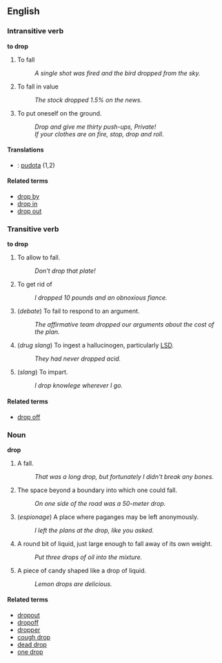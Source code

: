 == English ==

=== Intransitive verb ===
'''to drop'''
# To fall
#: ''A single shot was fired and the bird dropped from the sky.''
# To fall in value
#: ''The stock dropped 1.5% on the news.''
# To put oneself on the ground.
#: ''Drop and give me thirty push-ups, Private!''
#: ''If your clothes are on fire, stop, drop and roll.''

====Translations====
*{{fi}}: [[pudota]] (1,2)

==== Related terms ====

*[[drop by]]
*[[drop in]]
*[[drop out]]

=== Transitive verb ===
'''to drop'''
# To allow to fall.
#: ''Don't drop that plate!''
# To get rid of
#: ''I dropped 10 pounds and an obnoxious fiance.''
# (''debate'') To fail to respond to an argument.
#: ''The affirmative team dropped our arguments about the cost of the plan.''
# (''drug slang'') To ingest a hallucinogen, particularly [[LSD]].
#: ''They had never dropped acid.''
# (''slang'') To impart.
#: ''I drop knowlege wherever I go.''


==== Related terms ====

*[[drop off]]

=== Noun ===
'''drop'''
# A fall.
#: ''That was a long drop, but fortunately I didn't break any bones.''
# The space beyond a boundary into which one could fall.
#: ''On one side of the road was a 50-meter drop.''
# (''espionage'') A place where paganges may be left anonymously.
#: ''I left the plans at the drop, like you asked.''
# A round bit of liquid, just large enough to fall away of its own weight.
#: ''Put three drops of oil into the mixture.''
# A piece of candy shaped like a drop of liquid.
#: ''Lemon drops are delicious.''

==== Related terms ====

*[[dropout]]
*[[dropoff]]
*[[dropper]]
*[[cough drop]]
*[[dead drop]]
*[[one drop]]